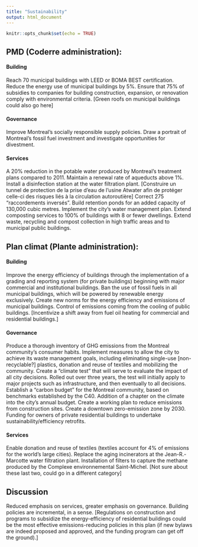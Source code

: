 ```yaml
---
title: "Sustainability"
output: html_document
---
```


```r
knitr::opts_chunk$set(echo = TRUE)
```

## PMD (Coderre administration): 

#### Building

Reach 70 municipal buildings with LEED or BOMA BEST certification. Reduce the energy use of municipal buildings by 5%. Ensure that 75% of subsidies to companies for building construction, expansion, or renovation comply with environmental criteria. [Green roofs on municipal buildings could also go here]

#### Governance

Improve Montreal’s socially responsible supply policies. Draw a portrait of Montreal’s fossil fuel investment and investigate opportunities for divestment. 

#### Services

A 20% reduction in the potable water produced by Montreal’s treatment plans compared to 2011. Maintain a renewal rate of aqueducts above 1%. Install a disinfection station at the water filtration plant. [Construire un tunnel de protection de la prise d’eau de l’usine Atwater afin de protéger celle-ci des risques liés à la circulation autoroutière]  Correct 275 “raccordements inversés”. Build retention ponds for an added capacity of 130,000 cubic metres. Implement the city’s water management plan. Extend composting services to 100% of buildings with 8 or fewer dwellings. Extend waste, recycling and compost collection in high traffic areas and to municipal public buildings. 

## Plan climat (Plante administration): 

#### Building

Improve the energy efficiency of buildings through the implementation of a grading and reporting system (for private buildings) beginning with major commercial and institutional buildings. Ban the use of fossil fuels in all municipal buildings, which will be powered by renewable energy exclusively. Create new norms for the energy efficiency and emissions of municipal buildings. Control of emissions coming from the cooling of public buildings. [Incentivize a shift away from fuel oil heating for commercial and residential buildings.]

#### Governance

Produce a thorough inventory of GHG emissions from the Montreal community’s consumer habits. Implement measures to allow the city to achieve its waste management goals, including eliminating single-use [non-recyclable?] plastics, donation and reuse of textiles and mobilizing the community. Create a “climate test” that will serve to evaluate the impact of all city decisions. Rolled out over three years, the test will initially apply to major projects such as infrastructure, and then eventually to all decisions. Establish a “carbon budget” for the Montreal community, based on benchmarks established by the C40. Addition of a chapter on the climate into the city’s annual budget. Create a working plan to reduce emissions from construction sites. Create a downtown zero-emission zone by 2030. Funding for owners of private residential buildings to undertake sustainability/efficiency retrofits.  

#### Services

Enable donation and reuse of textiles (textiles account for 4% of emissions for the world’s large cities). Replace the aging incinerators at the Jean-R.-Marcotte water filtration plant. Installation of filters to capture the methane produced by the Complexe environnemental Saint-Michel. [Not sure about these last two, could go in a different category]

## Discussion

Reduced emphasis on services, greater emphasis on governance. Building policies are incremental, in a sense.
[Regulations on construction and programs to subsidize the energy-efficiency of residential buildings could be the most effective emissions-reducing policies in this plan (if new bylaws are indeed proposed and approved, and the funding program can get off the ground).]